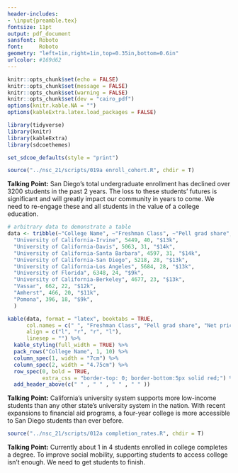 ```yaml
---
header-includes:
- \input{preamble.tex}
fontsize: 11pt
output: pdf_document
sansfont: Roboto
font:     Roboto
geometry: "left=1in,right=1in,top=0.35in,bottom=0.6in"
urlcolor: #169d62
---
```


\raggedright

```r
knitr::opts_chunk$set(echo = FALSE)
knitr::opts_chunk$set(message = FALSE)
knitr::opts_chunk$set(warning = FALSE)
knitr::opts_chunk$set(dev = "cairo_pdf")
options(knitr.kable.NA = "")
options(kableExtra.latex.load_packages = FALSE)

library(tidyverse)
library(knitr)
library(kableExtra)
library(sdcoethemes)

set_sdcoe_defaults(style = "print")
```

\sdcoeheadingone{College Enrollment}

```{=tex}
\vspace{3mm}
\sdcoefigurenumber{1}
\sdcoefiguretitle{Enrollment Figures Show a Steep Decline in College-Going}
\sdcoefiguresubtitle{San Diego students opting out of college continues to climb}
\vspace{1mm}
```
```r
source("../nsc_21/scripts/019a enroll_cohort.R", chdir = T)
```

```{=tex}
\sdcoesource{National Student Clearinghouse StudentTracker Report.}
\sdcoenote{We calculated enrollment numbers for each graduating cohort using data provided by the National Student Clearinghouse. The Clearinghouse data file supplies informatin on whether a student enrolled in college or not with a 93 percent matching rate.}
```
**Talking Point:** San Diego's total undergraduate enrollment has declined over 3200 students in the past 2 years. The loss to these students' futures is significant and will greatly impact our community in years to come. We need to re-engage these and all students in the value of a college education.

```{=tex}
\newpage{}
\newgeometry{left=1in,right=1in,top=1in,bottom=1.5in}
```
\sdcoeheadingone{Upward Mobility}

```{=tex}
\vspace{3mm}
\sdcoetablenumber{1}
\sdcoetabletitle{Top 10 Colleges Doing the Most for Low-Income Students by rank}
\sdcoetablesubtitle{California universities lead the nation in creating upward mobility}
```

```r
# arbitrary data to demonstrate a table
data <- tribble(~"College Name", ~"Freshman Class", ~"Pell grad share", ~"Net price, middle-income",
  "University of California-Irvine", 5449, 40, "$13k",
  "University of California-Davis", 5063, 31, "$14k",
  "University of California-Santa Barbara", 4597, 31, "$14k",
  "University of California-San Diego", 5218, 28, "$13k",
  "University of California-Los Angeles", 5684, 28, "$13k",
  "University of Florida", 6348, 24, "$9k",
  "University of California-Berkeley", 4677, 23, "$13k",
  "Vassar", 662, 22, "$12k",
  "Amherst", 466, 20, "$11k",
  "Pomona", 396, 18, "$9k",
  )

kable(data, format = "latex", booktabs = TRUE,
      col.names = c(" ", "Freshman Class", "Pell grad share", "Net price"),
      align = c("l", "r", "r", "l"),
      linesep = "") %>%
  kable_styling(full_width = TRUE) %>%
  pack_rows("College Name", 1, 10) %>%
  column_spec(1, width = "7cm") %>%
  column_spec(2, width = "4.75cm") %>%
  row_spec(0, bold = TRUE,
           extra_css = "border-top: 0; border-bottom:5px solid red;") %>%
  add_header_above(c(" " , " " , " " , " " ))
```

\sdcoesource{To measure top colleges' efforts on economic diversity, \href{https://www.nytimes.com/interactive/2015/09/17/upshot/top-colleges-doing-the-most-for-low-income-students.html}{The Upshot} created the College Access Index. It's based on the share of students who receive Pell grants, which typically go to families making less than 70k; the graduation rate of those students; and the price that colleges charge both low-and middle-income students.}

**Talking Point:** California's university system supports more low-income students than any other state's university system in the nation. With recent expansions to financial aid programs, a four-year college is more accessible to San Diego students than ever before.

```{=tex}
\newpage{}
\newgeometry{left=1in,right=1in,top=1in,bottom=1.5in}
```
\sdcoeheadingone{College Completion by Cohort}

```{=tex}
\sdcoefigurenumber{2}
\sdcoefiguretitle{Only 1 in 4 San Diego Students Earn a College Degree}
\sdcoefiguresubtitle{The percentange of students completing degrees in four and six years remains low}
```
```r
source("../nsc_21/scripts/012a completion_rates.R", chdir = T)
```

```{=tex}
\sdcoesource{National Student Clearinghouse StudentTracker Report.}
\sdcoenote{Colleges report graduation rates many different ways. We calculated graduation rates by cohort or year of high school graduation. The 2015 cohort represents the 6-year graduation cohort and the data point reflects the percentage of students from that cohort who earned a degree.}
```

**Talking Point:** Currently about 1 in 4 students enrolled in college completes a degree. To improve social mobility, supporting students to access college isn't enough. We need to get students to finish.


